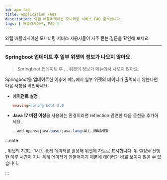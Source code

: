 ```yaml
---
id: apm-faq
title: Application FAQs
description: 와탭 애플리케이션 모니터링 서비스 FAQ 문서입니다.
tags: [ 애플리케이션, FAQ ]
---
```


와탭 애플리케이션 모니터링 서비스 사용자들이 자주 묻는 질문을 확인해 보세요. 

---

<div className='faqs'>

### Springboot 업데이트 후 일부 위젯의 정보가 나오지 않아요.

> Springboot 업데이트 후 <Cmdname sid="AA005" className="uitext" />, <Cmdname sid="today_user" className="uitext" />, <Cmdname sid="today_tps" className="uitext" /> 위젯의 정보가 <Cmdname sid="side_appDashboard" className="uitext" /> 메뉴에서 나오지 않아요.

Springboot를 업데이트한 이후에 <Cmdname sid="side_appDashboard" className="uitext" /> 메뉴에서 일부 위젯의 데이터가 출력되지 않는다면 다음 사항을 확인하세요.

* **에이전트 설정**

  ```ini title="whatap.conf"
  weaving=spring-boot-3.0
  ```

* **Java 17 버전 이상**을 사용하는 환경이라면 reflection 관련한 다음 옵션을 추가하세요.

  ```java
  --add-opens=java.base/java.lang=ALL-UNNAMED
  ```

:::note

<Cmdname sid="today_user" className="uitext" />, <Cmdname sid="today_tps" className="uitext" /> 위젯의 지표는 1시간 통계 데이터를 활용해 위젯에 차트로 표시합니다. 위 설정을 진행한 이후 시간이 지나 통계 데이터가 만들어지기 때문에 데이터가 바로 보이지 않을 수 있습니다.

:::

</div>